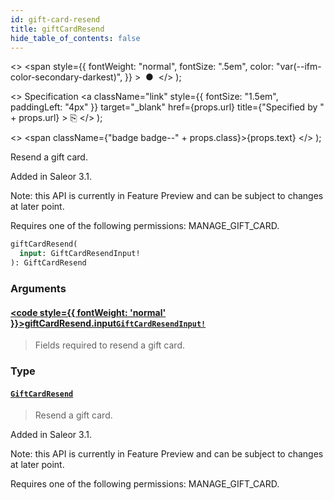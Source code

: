 ```yaml
---
id: gift-card-resend
title: giftCardResend
hide_table_of_contents: false
---
```


  <>
    <span
      style={{
        fontWeight: "normal",
        fontSize: ".5em",
        color: "var(--ifm-color-secondary-darkest)",
      }}
    >
      &nbsp;●&nbsp;
    </span>
  </>
);

  <>
    Specification
    <a
      className="link"
      style={{ fontSize: "1.5em", paddingLeft: "4px" }}
      target="\_blank"
      href={props.url}
      title={"Specified by " + props.url}
    >
      ⎘
    </a>
  </>
);

  <>
    <span className={"badge badge--" + props.class}>{props.text}</span>
  </>
);

Resend a gift card.

Added in Saleor 3.1.

Note: this API is currently in Feature Preview and can be subject to changes at later point.

Requires one of the following permissions: MANAGE_GIFT_CARD.

```graphql
giftCardResend(
  input: GiftCardResendInput!
): GiftCardResend
```

### Arguments

#### [<code style={{ fontWeight: 'normal' }}>giftCardResend.<b>input</b></code>](#)<Bullet />[`GiftCardResendInput!`](../../../storefront/gift-cards/inputs/gift-card-resend-input) <Badge class="secondary" text="non-null"/> <Badge class="secondary" text="input"/>

> Fields required to resend a gift card.

### Type

#### [`GiftCardResend`](../../../storefront/gift-cards/objects/gift-card-resend) <Badge class="secondary" text="object"/>

> Resend a gift card.

Added in Saleor 3.1.

Note: this API is currently in Feature Preview and can be subject to changes at later point.

Requires one of the following permissions: MANAGE_GIFT_CARD.

>
